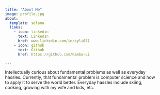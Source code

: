 ```yaml
---
title: "About Me"
image: profile.jpg
about:
  template: solana
  links:
    - icon: linkedin
      text: LinkedIn
      href: www.linkedin.com/in/cyli071
    - icon: github
      text: Github
      href: https://github.com/Rambo-Li

---
```


Intellectually curious about fundamental problems as well as everyday hassles. Currently, that fundamental problem is computer science and how to apply it to serve the world better. Everyday hassles include skiing, cooking, growing with my wife and kids, etc. 
